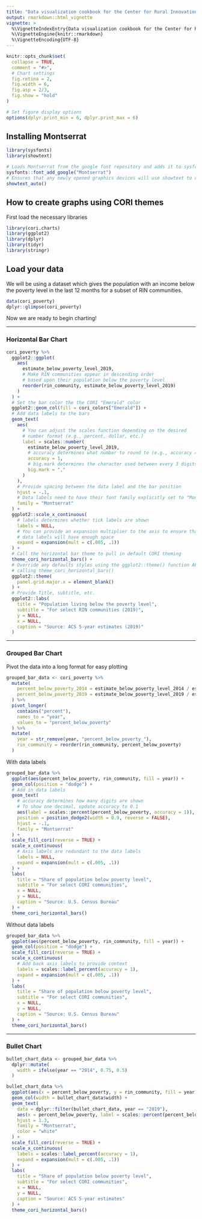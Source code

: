 ```yaml
---
title: "Data visualization cookbook for the Center for Rural Innovation"
output: rmarkdown::html_vignette
vignette: >
  %\VignetteIndexEntry{Data visualization cookbook for the Center for Rural Innovation}
  %\VignetteEngine{knitr::rmarkdown}
  %\VignetteEncoding{UTF-8}
---
```


```r
knitr::opts_chunk$set(
  collapse = TRUE,
  comment = "#>",
  # Chart settings
  fig.retina = 2,
  fig.width = 6,
  fig.asp = 2/3,
  fig.show = "hold"
)

# Set figure display options
options(dplyr.print_min = 6, dplyr.print_max = 6)

```

## Installing Montserrat

```r
library(sysfonts)
library(showtext)

# Loads Montserrat from the google font repository and adds it to sysfonts
sysfonts::font_add_google("Montserrat")
# Ensures that any newly opened graphics devices will use showtext to draw text
showtext_auto()
```

## How to create graphs using CORI themes

First load the necessary libraries
```r
library(cori.charts)
library(ggplot2)
library(dplyr)
library(tidyr)
library(stringr)
```

## Load your data

We will be using a dataset which gives the population with an income below the 
poverty level in the last 12 months for a subset of RIN communities.
```r
data(cori_poverty)
dplyr::glimpse(cori_poverty)
```
Now we are ready to begin charting!

----  

### Horizontal Bar Chart

```r

cori_poverty %>%
  ggplot2::ggplot(
    aes(
      estimate_below_poverty_level_2019,
      # Make RIN communities appear in descending order
      # based upon their population below the poverty level
      reorder(rin_community, estimate_below_poverty_level_2019)
    )
  ) +
  # Set the bar color the the CORI "Emerald" color
  ggplot2::geom_col(fill = cori_colors["Emerald"]) +
  # Add data labels to the bars
  geom_text(
    aes(
      # You can adjust the scales function depending on the desired
      # number format (e.g., percent, dollar, etc.)
      label = scales::number(
        estimate_below_poverty_level_2019,
        # accuracy determines what number to round to (e.g., accuracy = 0.01 will show 2 decimal places)
        accuracy = 1,
        # big.mark determines the character used between every 3 digits to separate thousands
        big.mark = ","
      )
    ),
    # Provide spacing between the data label and the bar position
    hjust = -.1,
    # Data labels need to have their font family explicitly set to "Montserrat"
    family = "Montserrat"
  ) +
  ggplot2::scale_x_continuous(
    # labels determines whether tick labels are shown
    labels = NULL,
    # You can provide an expansion multiplier to the axis to ensure that
    # data labels will have enough space
    expand = expansion(mult = c(.005, .1))
  ) +
  # Call the horizontal bar theme to pull in default CORI theming
  theme_cori_horizontal_bars() +
  # Override any defaults styles using the ggplot2::theme() function AFTER
  # calling theme_cori_horizontal_bars()
  ggplot2::theme(
    panel.grid.major.x = element_blank()
  ) +
  # Provide Title, subtitle, etc.
  ggplot2::labs(
    title = "Population living below the poverty level",
    subtitle = "For select RIN communities (2019)",
    y = NULL,
    x = NULL,
    caption = "Source: ACS 5-year estimates (2019)"
  )

```

----  

### Grouped Bar Chart

Pivot the data into a long format for easy plotting
```r

grouped_bar_data <- cori_poverty %>%
  mutate(
    percent_below_poverty_2014 = estimate_below_poverty_level_2014 / estimate_pop_2014,
    percent_below_poverty_2019 = estimate_below_poverty_level_2019 / estimate_pop_2019
  ) %>%
  pivot_longer(
    contains("percent"),
    names_to = "year",
    values_to = "percent_below_poverty"
  ) %>%
  mutate(
    year = str_remove(year, "percent_below_poverty_"),
    rin_community = reorder(rin_community, percent_below_poverty)
  ) 

```

With data labels
```r

grouped_bar_data %>%
  ggplot(aes(percent_below_poverty, rin_community, fill = year)) +
  geom_col(position = "dodge") +
  # Add in data labels
  geom_text(
    # accuracy determines how many digits are shown
    # To show one decimal, update accuracy to 0.1
    aes(label = scales::percent(percent_below_poverty, accuracy = 1)),
    position = position_dodge2(width = 0.9, reverse = FALSE),
    hjust = -.1,
    family = "Montserrat"
  ) +
  scale_fill_cori(reverse = TRUE) +
  scale_x_continuous(
    # Axis labels are redundant to the data labels
    labels = NULL,
    expand = expansion(mult = c(.005, .1))
  ) +
  labs(
    title = "Share of population below poverty level",
    subtitle = "For select CORI communities",
    x = NULL,
    y = NULL,
    caption = "Source: U.S. Census Bureau"
  ) +
  theme_cori_horizontal_bars()

```

Without data labels
```r

grouped_bar_data %>%
  ggplot(aes(percent_below_poverty, rin_community, fill = year)) +
  geom_col(position = "dodge") +
  scale_fill_cori(reverse = TRUE) +
  scale_x_continuous(
    # Add back axis labels to provide context
    labels = scales::label_percent(accuracy = 1),
    expand = expansion(mult = c(.005, .1))
  ) +
  labs(
    title = "Share of population below poverty level",
    subtitle = "For select CORI communities",
    x = NULL,
    y = NULL,
    caption = "Source: U.S. Census Bureau"
  ) +
  theme_cori_horizontal_bars()

```

----  

### Bullet Chart

```r

bullet_chart_data <- grouped_bar_data %>%
  dplyr::mutate(
    width = ifelse(year == "2014", 0.75, 0.5)
  )

bullet_chart_data %>%
  ggplot(aes(x = percent_below_poverty, y = rin_community, fill = year)) +
  geom_col(width = bullet_chart_data$width) +
  geom_text(
    data = dplyr::filter(bullet_chart_data, year == "2019"),
    aes(x = percent_below_poverty, label = scales::percent(percent_below_poverty, accuracy = 1)),
    hjust = 1.3,
    family = "Montserrat",
    color = "white"
  ) +
  scale_fill_cori(reverse = TRUE) +
  scale_x_continuous(
    labels = scales::label_percent(accuracy = 1),
    expand = expansion(mult = c(.005, .1))
  ) +
  labs(
    title = "Share of population below poverty level",
    subtitle = "For select CORI communities",
    x = NULL,
    y = NULL,
    caption = "Source: ACS 5-year estimates"
  ) +
  theme_cori_horizontal_bars()
```
